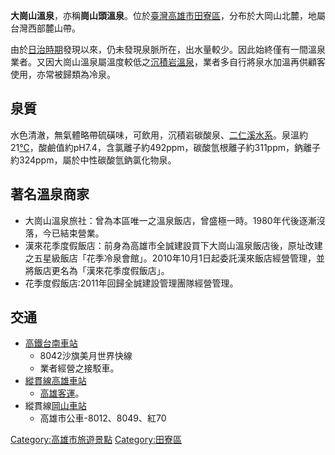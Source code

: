 {{Coord|22.874959|120.358791|type:landmark_dim:10000_source:GoogleMaps|display=title}}
'''大崗山溫泉'''，亦稱'''崗山頭溫泉'''。位於[[臺灣|臺灣]][[高雄市|高雄市]][[田寮區|田寮區]]，分布於大岡山北麓，地屬台灣西部麓山帶。

由於[[台灣日治時期|日治時期]]發現以來，仍未發現泉脈所在，出水量較少。因此始終僅有一間溫泉業者。又因大崗山溫泉屬溫度較低之[[沉積岩|沉積岩]][[溫泉|溫泉]]，業者多自行將泉水加溫再供顧客使用，亦常被歸類為冷泉。

==泉質==
水色清澈，無氣體略帶硫磺味，可飲用，沉積岩碳酸泉、[[二仁溪|二仁溪]][[水系|水系]]。泉溫約21[[攝氏|℃]]，酸鹼值約pH7.4，含氯離子約492ppm，碳酸氫根離子約311ppm，鈉離子約324ppm，屬於中性碳酸氫鈉氯化物泉。

==著名溫泉商家==
*大崗山溫泉旅社：曾為本區唯一之溫泉飯店，曾盛極一時。1980年代後逐漸沒落，今已結束營業。
*漢來花季度假飯店：前身為高雄市全誠建設買下大崗山溫泉飯店後，原址改建之五星級飯店「花季冷泉會館」。2010年10月1日起委託漢來飯店經營管理，並將飯店更名為「漢來花季度假飯店」。
*花季度假飯店:2011年回歸全誠建設管理團隊經營管理。

==交通==
*[[台南車站_(高鐵)|高鐵台南車站]]
**8042沙旗美月世界快線
**業者經營之接駁車。
*[[縱貫線_(南段)|縱貫線]][[高雄車站|高雄車站]]
**[[高雄客運|高雄客運]]。
*縱貫線[[岡山車站_(臺灣)|岡山車站]]
**高雄市公車-8012、8049、紅70
{{溫泉小作品}}
{{台灣溫泉}}

[[Category:高雄市旅遊景點|Category:高雄市旅遊景點]]
[[Category:田寮區|Category:田寮區]]